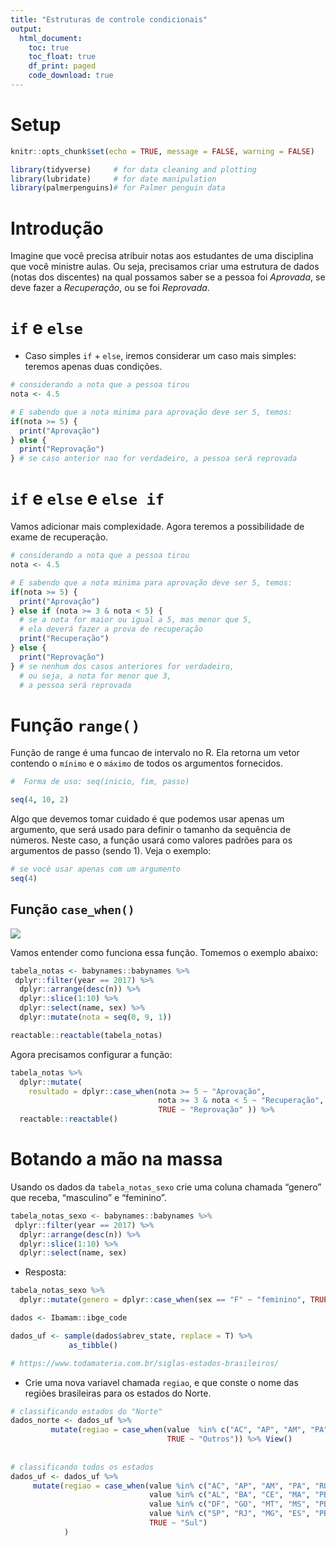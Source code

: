 ```yaml
---
title: "Estruturas de controle condicionais"
output: 
  html_document:
    toc: true
    toc_float: true
    df_print: paged
    code_download: true
---
```


# Setup

```r
knitr::opts_chunk$set(echo = TRUE, message = FALSE, warning = FALSE)
```

```r
library(tidyverse)     # for data cleaning and plotting
library(lubridate)     # for date manipulation
library(palmerpenguins)# for Palmer penguin data
```

# Introdução

Imagine que você precisa atribuir notas aos estudantes de uma disciplina que você ministre aulas. Ou seja, precisamos criar uma estrutura de dados (notas dos discentes) na qual possamos saber se a pessoa foi *Aprovada*, se deve fazer a *Recuperação*, ou se foi *Reprovada*. 

# `if` e `else` 

- Caso simples  `if` + `else`, iremos considerar um caso mais simples: teremos apenas duas condições.

```r
# considerando a nota que a pessoa tirou
nota <- 4.5

# E sabendo que a nota minima para aprovação deve ser 5, temos:
if(nota >= 5) {
  print("Aprovação")
} else {
  print("Reprovação")
} # se caso anterior nao for verdadeiro, a pessoa será reprovada
```

# `if` e `else` e `else if`

Vamos adicionar mais complexidade. Agora teremos a possibilidade de exame de recuperação. 

```r
# considerando a nota que a pessoa tirou
nota <- 4.5

# E sabendo que a nota minima para aprovação deve ser 5, temos:
if(nota >= 5) {
  print("Aprovação")
} else if (nota >= 3 & nota < 5) { 
  # se a nota for maior ou igual a 5, mas menor que 5,
  # ela deverá fazer a prova de recuperação
  print("Recuperação")
} else {
  print("Reprovação")
} # se nenhum dos casos anteriores for verdadeiro,
  # ou seja, a nota for menor que 3,
  # a pessoa será reprovada
```

# Função `range()`

Função de range é uma funcao de intervalo no R. Ela retorna um vetor contendo o `mínimo` e o `máximo` de todos os argumentos fornecidos.

```r
#  Forma de uso: seq(inicio, fim, passo)

seq(4, 10, 2)
```

Algo que devemos tomar cuidado é que podemos usar apenas um argumento, que será usado para definir o tamanho da sequência de números. Neste caso, a função usará como valores padrões para os argumentos de passo (sendo 1). Veja o exemplo:

```r
# se você usar apenas com um argumento
seq(4)
```

## Função `case_when()` 

![](https://github.com/allisonhorst/stats-illustrations/raw/master/rstats-artwork/dplyr_case_when.png)

Vamos entender como funciona essa função. Tomemos o exemplo abaixo:

```r
tabela_notas <- babynames::babynames %>% 
 dplyr::filter(year == 2017) %>% 
  dplyr::arrange(desc(n)) %>% 
  dplyr::slice(1:10) %>% 
  dplyr::select(name, sex) %>% 
  dplyr::mutate(nota = seq(0, 9, 1))

reactable::reactable(tabela_notas)
```

Agora precisamos configurar a função:

```r
tabela_notas %>% 
  dplyr::mutate(
    resultado = dplyr::case_when(nota >= 5 ~ "Aprovação",
                                 nota >= 3 & nota < 5 ~ "Recuperação",
                                 TRUE ~ "Reprovação" )) %>% 
  reactable::reactable()
```


# Botando a mão na massa

Usando os dados da `tabela_notas_sexo` crie uma coluna chamada "genero" que receba, "masculino" e "feminino".
```r
tabela_notas_sexo <- babynames::babynames %>% 
 dplyr::filter(year == 2017) %>% 
  dplyr::arrange(desc(n)) %>% 
  dplyr::slice(1:10) %>% 
  dplyr::select(name, sex)

```
  - Resposta:
```r
tabela_notas_sexo %>% 
  dplyr::mutate(genero = dplyr::case_when(sex == "F" ~ "feminino", TRUE ~ "masculino"))
```


```r
dados <- Ibamam::ibge_code

dados_uf <- sample(dados$abrev_state, replace = T) %>% 
             as_tibble()

# https://www.todamateria.com.br/siglas-estados-brasileiros/
```


- Crie uma nova variavel chamada `regiao`, e que conste o nome das regiões brasileiras para os estados do Norte.

```r
# classificando estados do "Norte"  
dados_norte <- dados_uf %>% 
         mutate(regiao = case_when(value  %in% c("AC", "AP", "AM", "PA", "RO", "RR", "TO") ~ "Norte", 
                                   TRUE ~ "Outros")) %>% View()
                                   
             
# classificando todos os estados
dados_uf <- dados_uf %>% 
     mutate(regiao = case_when(value %in% c("AC", "AP", "AM", "PA", "RO", "RR", "TO") ~ "Norte",
                               value %in% c("AL", "BA", "CE", "MA", "PB", "PE", "PI", "RN", "SE") ~ "Nordeste",
                               value %in% c("DF", "GO", "MT", "MS", "PB") ~ "Centro-Oeste",
                               value %in% c("SP", "RJ", "MG", "ES", "PB") ~ "Sudeste", 
                               TRUE ~ "Sul")
            )



```

